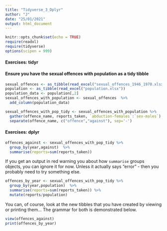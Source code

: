 ```yaml
---
title: "Tidyverse_3_Dplyr"
author: "J"
date: "25/01/2021"
output: html_document
---
```


```r
knitr::opts_chunk$set(echo = TRUE)
require(readxl)
require(tidyverse)
options(scipen = 999) 
```
#### Exercises: tidyr ####

#### Ensure you have the sexual offences with population as a tidy tibble ####

```r
sexual_offences <- as_tibble(read_excel("sexual_offences_1946_1970.xlsx"))
population <- as_tibble(read_excel("population.xlsx"))
population_data <- population[,2]
sexual_offences_with_population <- sexual_offences  %>%
  add_column(population_data)

sexual_offences_with_pop_tidy <- sexual_offences_with_population %>% 
  gather(offence_name, reports_taken, `abduction-females`:`sex-males`) %>% 
  separate(offence_name, c("offence","against"), sep='-')


```

#### Exercises: dplyr ####

```r
offences_against <- sexual_offences_with_pop_tidy %>%
  group_by(year,against)  %>%
  summarise(reports=sum(reports_taken))

```

If you get an output in red warning you about how `summarise` groups objects, you can ignore it for now. Unless it actually says "error" - then you probably need to try something else. 

```r
offences_by_year <- sexual_offences_with_pop_tidy %>%
  group_by(year,population)  %>% 
  summarise(reports=sum(reports_taken)) %>%
  mutate(reports/population)

```
You can, of course, look at the new tibbles that you have created by viewing or printing them... The grammar for both is demonstrated below. 
```r
view(offences_against)
print(offences_by_year)

```

